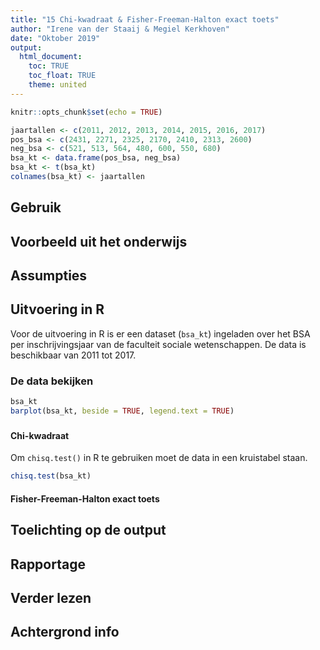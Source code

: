 ```yaml
---
title: "15 Chi-kwadraat & Fisher-Freeman-Halton exact toets"
author: "Irene van der Staaij & Megiel Kerkhoven"
date: "Oktober 2019"
output: 
  html_document:
    toc: TRUE
    toc_float: TRUE
    theme: united
---
```


```r
knitr::opts_chunk$set(echo = TRUE)
```


```r
jaartallen <- c(2011, 2012, 2013, 2014, 2015, 2016, 2017)
pos_bsa <- c(2431, 2271, 2325, 2170, 2410, 2313, 2600)
neg_bsa <- c(521, 513, 564, 480, 600, 550, 680)
bsa_kt <- data.frame(pos_bsa, neg_bsa)
bsa_kt <- t(bsa_kt)
colnames(bsa_kt) <- jaartallen
```

## Gebruik

## Voorbeeld uit het onderwijs

## Assumpties

## Uitvoering in R
Voor de uitvoering in R is er een dataset (`bsa_kt`) ingeladen over het BSA per inschrijvingsjaar van de faculteit sociale wetenschappen. De data is beschikbaar van 2011 tot 2017.

### De data bekijken
```r
bsa_kt
barplot(bsa_kt, beside = TRUE, legend.text = TRUE)
```

### {.tabset .tabset-fade .tabset.pills}
#### Chi-kwadraat
Om `chisq.test()` in R te gebruiken moet de data in een kruistabel staan.
```r
chisq.test(bsa_kt)
```

#### Fisher-Freeman-Halton exact toets


## Toelichting op de output

## Rapportage

## Verder lezen

## Achtergrond info
